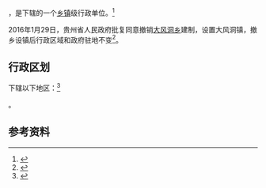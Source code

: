 {{中国乡级行政区|52/26/01/201/000}}

'''{{PAGENAMEBASE}}'''，是{{PRC admin/fullname|52/26/01/201/000|3}}下辖的一个[[乡镇|乡镇]]级行政单位。<ref>{{PRC admin/ref sgc|{{PRC admin/parent|52/26/01/201/000}}}}</ref>

2016年1月29日，贵州省人民政府批复同意撤销[[大风洞乡|大风洞乡]]建制，设置大风洞镇，撤乡设镇后行政区域和政府驻地不变<ref>{{Cite web |url=http://gzsrmzfgb.gzgov.gov.cn/show.aspx?id=12354 |title=省人民政府关于同意凯里市凯棠乡大风洞乡撤乡设镇的批复（黔府函〔2016〕51号） |access-date=2017-09-06 |archive-url=https://web.archive.org/web/20170906230211/http://gzsrmzfgb.gzgov.gov.cn/show.aspx?id=12354 |archive-date=2017-09-06 |dead-url=yes }}</ref>。

== 行政区划 ==

{{PAGENAMEBASE}}下辖以下地区：<ref>{{PRC admin/ref sgc|52/26/01/201/000}}</ref>

{{PRC admin/children|52/26/01/201/000}}。

== 参考资料 ==

{{reflist}}

{{行政区划小作品}}
{{PRC admin/navcat|52/26/01/201/000}}